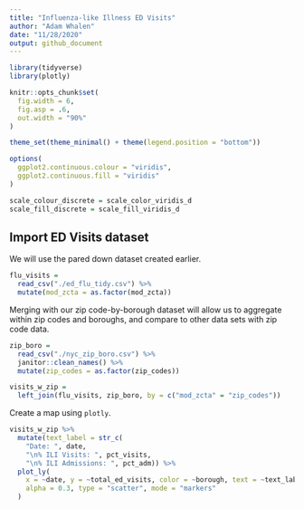 ```yaml
---
title: "Influenza-like Illness ED Visits"
author: "Adam Whalen"
date: "11/28/2020"
output: github_document
---
```


```r
library(tidyverse)
library(plotly)

knitr::opts_chunk$set(
  fig.width = 6,
  fig.asp = .6,
  out.width = "90%"
)

theme_set(theme_minimal() + theme(legend.position = "bottom"))

options(
  ggplot2.continuous.colour = "viridis",
  ggplot2.continuous.fill = "viridis"
)

scale_colour_discrete = scale_color_viridis_d
scale_fill_discrete = scale_fill_viridis_d
```

## Import ED Visits dataset

We will use the pared down dataset created earlier.

```r
flu_visits = 
  read_csv("./ed_flu_tidy.csv") %>% 
  mutate(mod_zcta = as.factor(mod_zcta))
```

Merging with our zip code-by-borough dataset will allow us to aggregate within zip codes and boroughs, and compare to other data sets with zip code data.

```r
zip_boro = 
  read_csv("./nyc_zip_boro.csv") %>% 
  janitor::clean_names() %>% 
  mutate(zip_codes = as.factor(zip_codes))

visits_w_zip = 
  left_join(flu_visits, zip_boro, by = c("mod_zcta" = "zip_codes"))
```

Create a map using `plotly`.

```r
visits_w_zip %>% 
  mutate(text_label = str_c(
    "Date: ", date, 
    "\n% ILI Visits: ", pct_visits,
    "\n% ILI Admissions: ", pct_adm)) %>% 
  plot_ly(
    x = ~date, y = ~total_ed_visits, color = ~borough, text = ~text_label,
    alpha = 0.3, type = "scatter", mode = "markers"
  )
```


